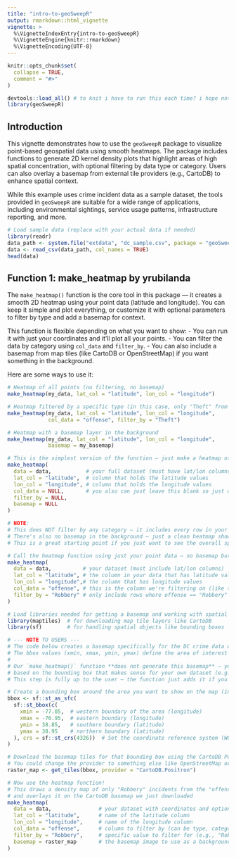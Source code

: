 ```yaml
---
title: "intro-to-geoSweepR"
output: rmarkdown::html_vignette
vignette: >
  %\VignetteIndexEntry{intro-to-geoSweepR}
  %\VignetteEngine{knitr::rmarkdown}
  %\VignetteEncoding{UTF-8}
---
```


```r
knitr::opts_chunk$set(
  collapse = TRUE,
  comment = "#>"
)
```

```r
devtools::load_all() # to knit i have to run this each time? i hope not messing up
library(geoSweepR)
```

## Introduction

This vignette demonstrates how to use the `geoSweepR` package to visualize point-based geospatial data using smooth heatmaps. The package includes functions to generate 2D kernel density plots that highlight areas of high spatial concentration, with optional filtering by data type or category. Users can also overlay a basemap from external tile providers (e.g., CartoDB) to enhance spatial context.

While this example uses crime incident data as a sample dataset, the tools provided in `geoSweepR` are suitable for a wide range of applications, including environmental sightings, service usage patterns, infrastructure reporting, and more.

```r
# Load sample data (replace with your actual data if needed)
library(readr)
data_path <- system.file("extdata", "dc_sample.csv", package = "geoSweepR") #YOU NEED TO USE THE DUMMY DATA IN THE EXTDATA FOLDER! THIS IS CRISTINAS CLEAN DATA
data <- read_csv(data_path, col_names = TRUE)
head(data)
```
## Function 1: make_heatmap by yrubilanda
The `make_heatmap()` function is the core tool in this package — it creates a smooth 2D heatmap using your point data (latitude and longitude). You can keep it simple and plot everything, or customize it with optional parameters to filter by type and add a basemap for context.

This function is flexible depending on what you want to show:
- You can run it with just your coordinates and it’ll plot all your points.
- You can filter the data by category using `col_data` and `filter_by`.
- You can also include a basemap from map tiles (like CartoDB or OpenStreetMap) if you want something in the background.

Here are some ways to use it:

```R
# Heatmap of all points (no filtering, no basemap)
make_heatmap(my_data, lat_col = "latitude", lon_col = "longitude")

# Heatmap filtered by a specific type (in this case, only "Theft" from the offense column)
make_heatmap(my_data, lat_col = "latitude", lon_col = "longitude",
             col_data = "offense", filter_by = "Theft")

# Heatmap with a basemap layer in the background
make_heatmap(my_data, lat_col = "latitude", lon_col = "longitude",
             basemap = my_basemap)
```


```r
# This is the simplest version of the function — just make a heatmap of ALL your points
make_heatmap(
  data = data,           # your full dataset (must have lat/lon columns)
  lat_col = "latitude",  # column that holds the latitude values
  lon_col = "longitude", # column that holds the longitude values
  col_data = NULL,       # you also can just leave this blank so just do not write in
  filter_by = NULL,
  basemap = NULL
)

# NOTE:
# This does NOT filter by any category — it includes every row in your dataset.
# There's also no basemap in the background — just a clean heatmap showing areas with more data points.
# This is a great starting point if you just want to see the overall spatial density of your data.

```

```r
# Call the heatmap function using just your point data — no basemap but you can filter by type within your column
make_heatmap(
  data = data,          # your dataset (must include lat/lon columns)
  lat_col = "latitude", # the column in your data that has latitude values
  lon_col = "longitude",# the column that has longitude values
  col_data = "offense", # this is the column we're filtering on (like type or category of data)
  filter_by = "Robbery" # only include rows where offense == "Robbery"
)
```

```r
# Load libraries needed for getting a basemap and working with spatial data
library(maptiles)  # for downloading map tile layers like CartoDB
library(sf)        # for handling spatial objects like bounding boxes

# --- NOTE TO USERS ---
# The code below creates a basemap specifically for the DC crime data we're using in this example.
# The bbox values (xmin, xmax, ymin, ymax) define the area of interest in Washington, D.C.
# 
# Our `make_heatmap()` function **does not generate this basemap** — you’ll need to set this up yourself
# based on the bounding box that makes sense for your own dataset (e.g., different city or region).
# This step is fully up to the user — the function just adds it if you provide one.

# Create a bounding box around the area you want to show on the map (in this case, part of D.C.)
bbox <- sf::st_as_sfc(
  sf::st_bbox(c(
    xmin = -77.05,  # western boundary of the area (longitude)
    xmax = -76.95,  # eastern boundary (longitude)
    ymin = 38.85,   # southern boundary (latitude)
    ymax = 38.95    # northern boundary (latitude)
  ), crs = sf::st_crs(4326))  # Set the coordinate reference system (WGS84)
)

# Download the basemap tiles for that bounding box using the CartoDB Positron provider
# You could change the provider to something else like OpenStreetMap or Stamen if you want a different style
raster_map <- get_tiles(bbox, provider = "CartoDB.Positron")

# Now use the heatmap function!
# This draws a density map of only "Robbery" incidents from the "offense" column,
# and overlays it on the CartoDB basemap we just downloaded
make_heatmap(
  data = data,               # your dataset with coordinates and optional filter column
  lat_col = "latitude",      # name of the latitude column
  lon_col = "longitude",     # name of the longitude column
  col_data = "offense",      # column to filter by (can be type, category, etc.)
  filter_by = "Robbery",     # specific value to filter for (e.g., "Robbery")
  basemap = raster_map       # the basemap image to use as a background (optional)
)

```



